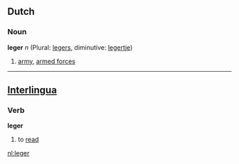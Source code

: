 ==Dutch==
===Noun===
'''leger''' ''n'' (Plural: [[legers]], diminutive: [[legertje]])

# [[army]], [[armed forces]]

----
==[[Interlingua]]==
===Verb===
'''leger'''

# to [[read]]

[[nl:leger]]